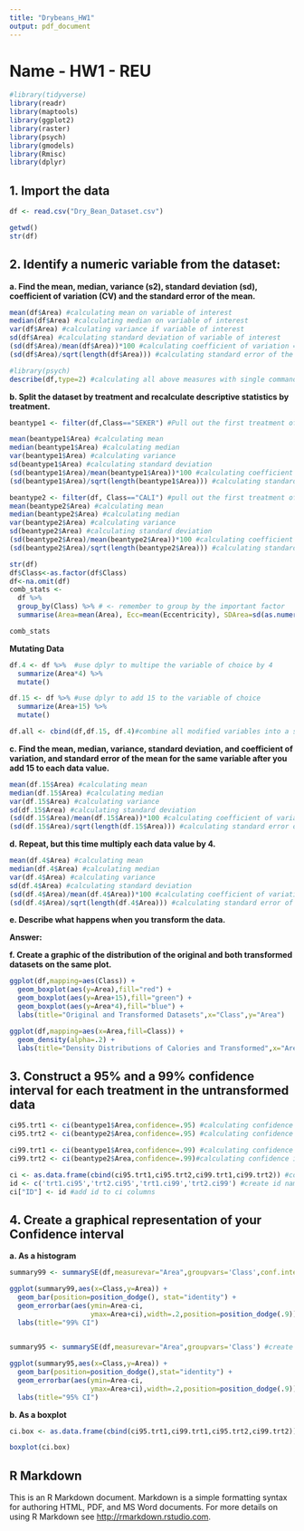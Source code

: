 ```yaml
---
title: "Drybeans_HW1"
output: pdf_document
---
```


# Name - HW1 - REU


```r

#library(tidyverse)
library(readr)
library(maptools)
library(ggplot2)
library(raster)
library(psych)
library(gmodels)
library(Rmisc)
library(dplyr)

```

## 1.	Import the data
```r
df <- read.csv("Dry_Bean_Dataset.csv")

getwd()
str(df)


```

## 2. Identify a numeric variable from the dataset:
**a. Find the mean, median, variance (s2), standard deviation (sd), coefficient of variation (CV) and the standard error of the mean.**
```r
mean(df$Area) #calculating mean on variable of interest
median(df$Area) #calculating median on variable of interest
var(df$Area) #calculating variance if variable of interest
sd(df$Area) #calculating standard deviation of variable of interest
(sd(df$Area)/mean(df$Area))*100 #calculating coefficient of variation = standard deviation divided by mean times 100
(sd(df$Area)/sqrt(length(df$Area))) #calculating standard error of the mean = standard deviation divided by square root

```

```r

#library(psych)
describe(df,type=2) #calculating all above measures with single command

```

**b.	Split the dataset by treatment and recalculate descriptive statistics by treatment.**	
```r

beantype1 <- filter(df,Class=="SEKER") #Pull out the first treatment of the df

mean(beantype1$Area) #calculating mean
median(beantype1$Area) #calculating median
var(beantype1$Area) #calculating variance
sd(beantype1$Area) #calculating standard deviation
(sd(beantype1$Area)/mean(beantype1$Area))*100 #calculating coefficient of variation = standard deviation divided by mean times 100
(sd(beantype1$Area)/sqrt(length(beantype1$Area))) #calculating standard error of the mean = standard deviation divided by square root

beantype2 <- filter(df, Class=="CALI") #pull out the first treatment of the df
mean(beantype2$Area) #calculating mean
median(beantype2$Area) #calculating median
var(beantype2$Area) #calculating variance
sd(beantype2$Area) #calculating standard deviation
(sd(beantype2$Area)/mean(beantype2$Area))*100 #calculating coefficient of variation = standard deviation divided by mean times 100
(sd(beantype2$Area)/sqrt(length(beantype2$Area))) #calculating standard error of the mean = standard deviation divided by square root

str(df)
df$Class<-as.factor(df$Class)
df<-na.omit(df)
comb_stats <- 
  df %>% 
  group_by(Class) %>% # <- remember to group by the important factor
  summarise(Area=mean(Area), Ecc=mean(Eccentricity), SDArea=sd(as.numeric(Area)), SDEcc = sd(Eccentricity))

comb_stats

```

**Mutating Data**
```r
df.4 <- df %>%  #use dplyr to multipe the variable of choice by 4
  summarize(Area*4) %>% 
  mutate()

df.15 <- df %>% #use dplyr to add 15 to the variable of choice
  summarize(Area+15) %>% 
  mutate()

df.all <- cbind(df,df.15, df.4)#combine all modified variables into a single dataframe
```


**c.	Find the mean, median, variance, standard deviation, and coefficient of variation, and standard error of the mean for the same variable after you add 15 to each data value.**
```r

mean(df.15$Area) #calculating mean
median(df.15$Area) #calculating median
var(df.15$Area) #calculating variance
sd(df.15$Area) #calculating standard deviation
(sd(df.15$Area)/mean(df.15$Area))*100 #calculating coefficient of variation = standard deviation divided by mean times 100
(sd(df.15$Area)/sqrt(length(df.15$Area))) #calculating standard error of the mean = standard deviation divided by square root

```

**d.	Repeat, but this time multiply each data value by 4.** 
```r


mean(df.4$Area) #calculating mean
median(df.4$Area) #calculating median
var(df.4$Area) #calculating variance
sd(df.4$Area) #calculating standard deviation
(sd(df.4$Area)/mean(df.4$Area))*100 #calculating coefficient of variation = standard deviation divided by mean times 100
(sd(df.4$Area)/sqrt(length(df.4$Area))) #calculating standard error of the mean = standard deviation divided by square root

```

**e.	Describe what happens when you transform the data.**

**Answer:** 

**f.	Create a graphic of the distribution of the original and both transformed datasets on the same plot.**
```r

ggplot(df,mapping=aes(Class)) +
  geom_boxplot(aes(y=Area),fill="red") +
  geom_boxplot(aes(y=Area+15),fill="green") +
  geom_boxplot(aes(y=Area*4),fill="blue") +
  labs(title="Original and Transformed Datasets",x="Class",y="Area")

ggplot(df,mapping=aes(x=Area,fill=Class)) +
  geom_density(alpha=.2) +
  labs(title="Density Distributions of Calories and Transformed",x="Area",y="Density")

```

## 3.	Construct a 95% and a 99% confidence interval for each treatment in the untransformed data
```r

ci95.trt1 <- ci(beantype1$Area,confidence=.95) #calculating confidence interval 95% for treatment 1
ci95.trt2 <- ci(beantype2$Area,confidence=.95) #calculating confidence interval 95% for treatment 2

ci99.trt1 <- ci(beantype1$Area,confidence=.99) #calculating confidence interval 99% for treatment 1
ci99.trt2 <- ci(beantype2$Area,confidence=.99)#calculating confidence interval 99% for treatment 2

ci <- as.data.frame(cbind(ci95.trt1,ci95.trt2,ci99.trt1,ci99.trt2)) #combine columns of CI data
id <- c('trt1.ci95','trt2.ci95','trt1.ci99','trt2.ci99') #create id names for each column
ci["ID"] <- id #add id to ci columns

```

## 4.	Create a graphical representation of your Confidence interval
**a.	As a histogram**
```r

summary99 <- summarySE(df,measurevar="Area",groupvars='Class',conf.interval = 0.99) #create summary of variable

ggplot(summary99,aes(x=Class,y=Area)) + 
  geom_bar(position=position_dodge(), stat="identity") +
  geom_errorbar(aes(ymin=Area-ci,   
                    ymax=Area+ci),width=.2,position=position_dodge(.9)) +
  labs(title="99% CI")
  

summary95 <- summarySE(df,measurevar="Area",groupvars='Class') #create summary of variable

ggplot(summary95,aes(x=Class,y=Area)) + 
  geom_bar(position=position_dodge(),stat="identity") +
  geom_errorbar(aes(ymin=Area-ci,
                    ymax=Area+ci),width=.2,position=position_dodge(.9)) +
  labs(title="95% CI")

```

**b.	As a boxplot**
```r
ci.box <- as.data.frame(cbind(ci95.trt1,ci99.trt1,ci95.trt2,ci99.trt2))

boxplot(ci.box)

```
## R Markdown

This is an R Markdown document. Markdown is a simple formatting syntax for authoring HTML, PDF, and MS Word documents. For more details on using R Markdown see <http://rmarkdown.rstudio.com>.

